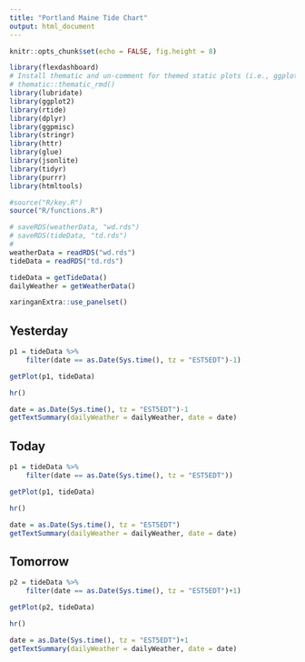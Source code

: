 ```yaml
---
title: "Portland Maine Tide Chart"
output: html_document
---
```


<style>
h1.title{font-size:28px;}
</style>

<link rel="stylesheet" href="style.css" />
<link rel="manifest" href="manifest.json" />


```r
knitr::opts_chunk$set(echo = FALSE, fig.height = 8)

library(flexdashboard)
# Install thematic and un-comment for themed static plots (i.e., ggplot2)
# thematic::thematic_rmd()
library(lubridate)
library(ggplot2)
library(rtide)
library(dplyr)
library(ggpmisc)
library(stringr)
library(httr)
library(glue)
library(jsonlite)
library(tidyr)
library(purrr)
library(htmltools)

#source("R/key.R")
source("R/functions.R")

# saveRDS(weatherData, "wd.rds")
# saveRDS(tideData, "td.rds")
# 
weatherData = readRDS("wd.rds")
tideData = readRDS("td.rds")

tideData = getTideData()
dailyWeather = getWeatherData()

```

```r
xaringanExtra::use_panelset()
```

::: l-screen

::::: {.panelset}


::: {.panel}

## Yesterday {.panel-name}


```r
p1 = tideData %>%
    filter(date == as.Date(Sys.time(), tz = "EST5EDT")-1)

getPlot(p1, tideData)
```

```r
hr()
```

```r
date = as.Date(Sys.time(), tz = "EST5EDT")-1
getTextSummary(dailyWeather = dailyWeather, date = date)
```

:::

::: {.panel}

## Today {.panel-name}


```r
p1 = tideData %>%
    filter(date == as.Date(Sys.time(), tz = "EST5EDT"))

getPlot(p1, tideData)
```

```r
hr()
```

```r
date = as.Date(Sys.time(), tz = "EST5EDT")
getTextSummary(dailyWeather = dailyWeather, date = date)
```

:::


::: {.panel}

## Tomorrow {.panel-name}

```r
p2 = tideData %>%
    filter(date == as.Date(Sys.time(), tz = "EST5EDT")+1)

getPlot(p2, tideData)
```

```r
hr()
```


```r
date = as.Date(Sys.time(), tz = "EST5EDT")+1
getTextSummary(dailyWeather = dailyWeather, date = date)
```
:::


:::::

:::



